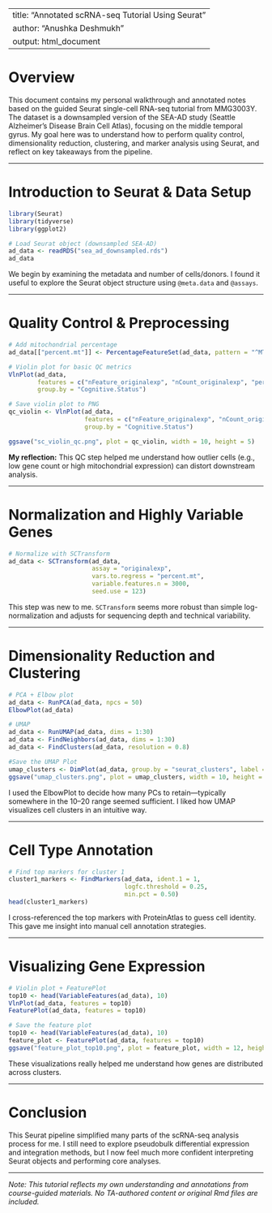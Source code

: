 
---
title: "Annotated scRNA-seq Tutorial Using Seurat"
author: "Anushka Deshmukh"
output: html_document
---

# Overview

This document contains my personal walkthrough and annotated notes based on the guided Seurat single-cell RNA-seq tutorial from MMG3003Y. The dataset is a downsampled version of the SEA-AD study (Seattle Alzheimer’s Disease Brain Cell Atlas), focusing on the middle temporal gyrus. My goal here was to understand how to perform quality control, dimensionality reduction, clustering, and marker analysis using Seurat, and reflect on key takeaways from the pipeline.

---

# Introduction to Seurat & Data Setup

```r
library(Seurat)
library(tidyverse)
library(ggplot2)

# Load Seurat object (downsampled SEA-AD)
ad_data <- readRDS("sea_ad_downsampled.rds")
ad_data
```

We begin by examining the metadata and number of cells/donors. I found it useful to explore the Seurat object structure using `@meta.data` and `@assays`.

---

# Quality Control & Preprocessing

```r
# Add mitochondrial percentage
ad_data[["percent.mt"]] <- PercentageFeatureSet(ad_data, pattern = "^MT-")

# Violin plot for basic QC metrics
VlnPlot(ad_data,
        features = c("nFeature_originalexp", "nCount_originalexp", "percent.mt"),
        group.by = "Cognitive.Status")

# Save violin plot to PNG
qc_violin <- VlnPlot(ad_data,
                     features = c("nFeature_originalexp", "nCount_originalexp", "percent.mt"),
                     group.by = "Cognitive.Status")

ggsave("sc_violin_qc.png", plot = qc_violin, width = 10, height = 5)

```

**My reflection:** This QC step helped me understand how outlier cells (e.g., low gene count or high mitochondrial expression) can distort downstream analysis.

---

# Normalization and Highly Variable Genes

```r
# Normalize with SCTransform
ad_data <- SCTransform(ad_data,
                       assay = "originalexp",
                       vars.to.regress = "percent.mt",
                       variable.features.n = 3000,
                       seed.use = 123)
```

This step was new to me. `SCTransform` seems more robust than simple log-normalization and adjusts for sequencing depth and technical variability.

---

# Dimensionality Reduction and Clustering

```r
# PCA + Elbow plot
ad_data <- RunPCA(ad_data, npcs = 50)
ElbowPlot(ad_data)

# UMAP
ad_data <- RunUMAP(ad_data, dims = 1:30)
ad_data <- FindNeighbors(ad_data, dims = 1:30)
ad_data <- FindClusters(ad_data, resolution = 0.8)

#Save the UMAP Plot
umap_clusters <- DimPlot(ad_data, group.by = "seurat_clusters", label = TRUE, repel = TRUE)
ggsave("umap_clusters.png", plot = umap_clusters, width = 10, height = 6)

```

I used the ElbowPlot to decide how many PCs to retain—typically somewhere in the 10–20 range seemed sufficient. I liked how UMAP visualizes cell clusters in an intuitive way.

---

# Cell Type Annotation

```r
# Find top markers for cluster 1
cluster1_markers <- FindMarkers(ad_data, ident.1 = 1,
                                logfc.threshold = 0.25,
                                min.pct = 0.50)
head(cluster1_markers)
```

I cross-referenced the top markers with ProteinAtlas to guess cell identity. This gave me insight into manual cell annotation strategies.

---

# Visualizing Gene Expression

```r
# Violin plot + FeaturePlot
top10 <- head(VariableFeatures(ad_data), 10)
VlnPlot(ad_data, features = top10)
FeaturePlot(ad_data, features = top10)

# Save the feature plot
top10 <- head(VariableFeatures(ad_data), 10)
feature_plot <- FeaturePlot(ad_data, features = top10)
ggsave("feature_plot_top10.png", plot = feature_plot, width = 12, height = 6)

```

These visualizations really helped me understand how genes are distributed across clusters.

---

# Conclusion

This Seurat pipeline simplified many parts of the scRNA-seq analysis process for me. I still need to explore pseudobulk differential expression and integration methods, but I now feel much more confident interpreting Seurat objects and performing core analyses.

---

*Note: This tutorial reflects my own understanding and annotations from course-guided materials. No TA-authored content or original Rmd files are included.*
